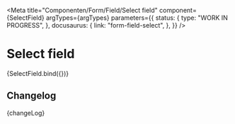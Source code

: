 
<Meta
  title="Componenten/Form/Field/Select field"
  component={SelectField}
  argTypes={argTypes}
  parameters={{
    status: {
      type: "WORK IN PROGRESS",
    },
    docusaurus: {
      link: "form-field-select",
    },
  }}
/>

# Select field

<Canvas>
  <Story name="Select field" args={defaultArgs}>
    {SelectField.bind({})}
  </Story>
</Canvas>

<ArgsTable story="Select field" />

## Changelog

<Description>{changeLog}</Description>
